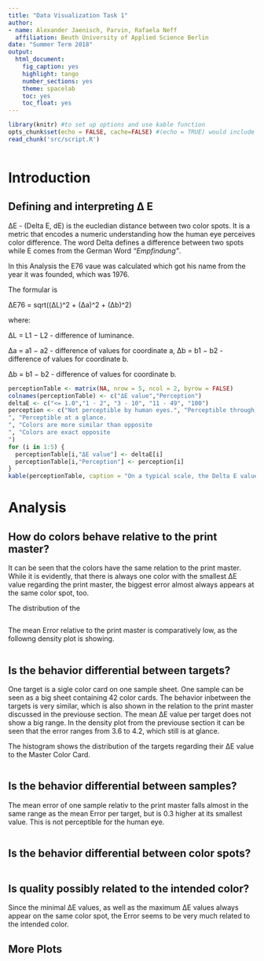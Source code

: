 ```yaml
---
title: "Data Visualization Task 1"
author: 
- name: Alexander Jaenisch, Parvin, Rafaela Neff
  affiliation: Beuth University of Applied Science Berlin
date: "Summer Term 2018"
output: 
  html_document: 
    fig_caption: yes
    highlight: tango
    number_sections: yes
    theme: spacelab
    toc: yes
    toc_float: yes
---
```


```r
library(knitr) #to set up options and use kable function
opts_chunk$set(echo = FALSE, cache=FALSE) #(echo = TRUE) would include all code
read_chunk('src/script.R')
```

```r
```
# Introduction

## Defining and interpreting Δ E

ΔE - (Delta E, dE) is the eucledian distance between two color spots.
It is a metric that encodes a numeric understanding how the human eye perceives color difference.
The word Delta defines a difference between two spots while E comes from the German Word *"Empfindung"*.

In this Analysis the E76 vaue was calculated which got his name from the year it was founded, which was 1976. 

The formular is

∆E76 = sqrt((∆L)^2 + (∆a)^2 + (∆b)^2)

where:

∆L = L1 − L2 - difference of luminance.

∆a = a1 − a2 - difference of values for coordinate a, ∆b = b1 − b2 - difference of values for coordinate b.

∆b = b1 − b2 - difference of values for coordinate b.

```r
perceptionTable <- matrix(NA, nrow = 5, ncol = 2, byrow = FALSE)
colnames(perceptionTable) <- c("ΔE value","Perception")
deltaE <- c("<= 1.0","1 - 2", "3 - 10", "11 - 49", "100")
perception <- c("Not perceptible by human eyes.", "Perceptible through close observation.
", "Perceptible at a glance.
", "Colors are more similar than opposite
", "Colors are exact opposite
")
for (i in 1:5) {
  perceptionTable[i,"ΔE value"] <- deltaE[i]
  perceptionTable[i,"Perception"] <- perception[i]
}
kable(perceptionTable, caption = "On a typical scale, the Delta E value will range from 0 to 100.")
```

# Analysis

## How do colors behave relative to the print master?

It can be seen that the colors have the same relation to the print master. While it is evidently, that there is always one color with the smallest ΔE value regarding the print master, the biggest error almost always appears at the same color spot, too.

The distribution of the 

```r
```
The mean Error relative to the print master is comparatively low, as the followng density plot is showing.

```r
```

## Is the behavior differential between targets?

One target is a sigle color card on one sample sheet. One sample can be seen as a big sheet containing 42 color cards. The behavior inbetween the targets is very similar, which is also shown in the relation to the print master discussed in the previouse section.
The mean ΔE value per target does not show a big range. In the density plot from the previouse section it can be seen that the error ranges from 3.6 to 4.2, which still is at glance.

The histogram shows the distribution of the targets regarding their  ΔE value to the Master Color Card.

```r
```

## Is the behavior differential between samples?

The mean error of one sample relativ to the print master falls almost in the same range as the mean Error per target, but is 0.3 higher at its smallest value. This is not perceptible for the human eye.

```r
```


## Is the behavior differential between color spots?

```r
```
## Is quality possibly related to the intended color?

Since the minimal ΔE values, as well as the maximum ΔE values always appear on the same color spot, the Error seems to be very much related to the intended color. 

## More Plots 
```r
```

```r
```

```r
```

```r
```